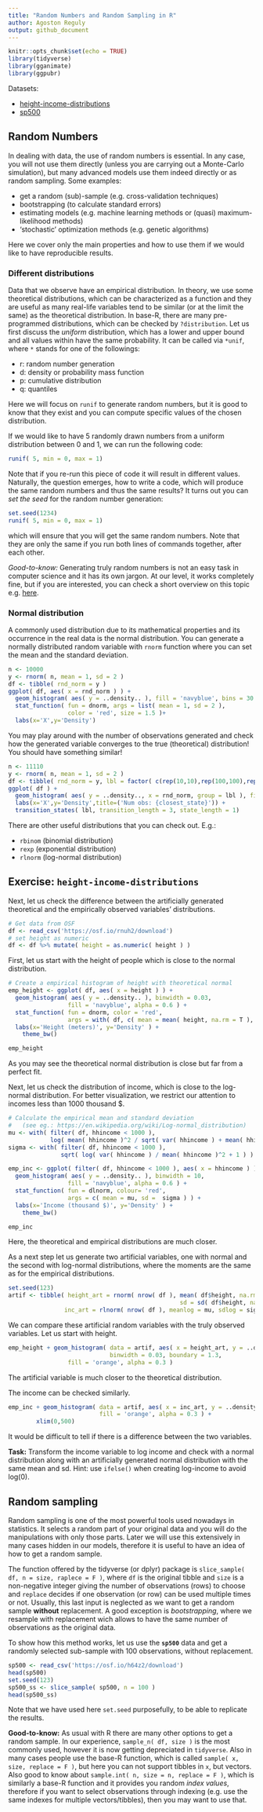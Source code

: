 ```yaml
---
title: "Random Numbers and Random Sampling in R"
author: Agoston Reguly
output: github_document
---
```


```r
knitr::opts_chunk$set(echo = TRUE)
library(tidyverse)
library(gganimate)
library(ggpubr)
```

Datasets: 

 - [height-income-distributions](https://gabors-data-analysis.com/datasets/#height-income-distributions)
 - [sp500](https://gabors-data-analysis.com/datasets/#sp500)

## Random Numbers

In dealing with data, the use of random numbers is essential. In any case, you will not use them directly (unless you are carrying out a Monte-Carlo simulation), but many advanced models use them indeed directly or as random sampling. Some examples:

-   get a random (sub)-sample (e.g. cross-validation techniques)
-   bootstrapping (to calculate standard errors)
-   estimating models (e.g. machine learning methods or (quasi) maximum-likelihood methods)
-   'stochastic' optimization methods (e.g. genetic algorithms)

Here we cover only the main properties and how to use them if we would like to have reproducible results.

### Different distributions

Data that we observe have an empirical distribution. In theory, we use some theoretical distributions, which can be characterized as a function and they are useful as many real-life variables tend to be similar (or at the limit the same) as the theoretical distribution. In base-R, there are many pre-programmed distributions, which can be checked by `?distribution`. Let us first discuss the *uniform* distribution, which has a lower and upper bound and all values within have the same probability. It can be called via `*unif`, where `*` stands for one of the followings:

-   r: random number generation
-   d: density or probability mass function
-   p: cumulative distribution
-   q: quantiles

Here we will focus on `runif` to generate random numbers, but it is good to know that they exist and you can compute specific values of the chosen distribution.

If we would like to have 5 randomly drawn numbers from a uniform distribution between 0 and 1, we can run the following code:

```r

runif( 5, min = 0, max = 1)

```

Note that if you re-run this piece of code it will result in different values. Naturally, the question emerges, how to write a code, which will produce the same random numbers and thus the same results? It turns out you can *set the seed* for the random number generation:

```r
set.seed(1234)
runif( 5, min = 0, max = 1)
```

which will ensure that you will get the same random numbers. Note that they are only the same if you run both lines of commands together, after each other.

*Good-to-know:* Generating truly random numbers is not an easy task in computer science and it has its own jargon. At our level, it works completely fine, but if you are interested, you can check a short overview on this topic e.g. [here](https://thecodeboss.dev/2017/05/why-random-numbers-are-impossible-in-software/).

### Normal distribution

A commonly used distribution due to its mathematical properties and its occurrence in the real data is the normal distribution. You can generate a normally distributed random variable with `rnorm` function where you can set the mean and the standard deviation.

```r

n <- 10000
y <- rnorm( n, mean = 1, sd = 2 )
df <- tibble( rnd_norm = y )
ggplot( df, aes( x = rnd_norm ) ) +
  geom_histogram( aes( y = ..density.. ), fill = 'navyblue', bins = 30 ) +
  stat_function( fun = dnorm, args = list( mean = 1, sd = 2 ),
                 color = 'red', size = 1.5 )+
  labs(x='X',y='Density')

```

You may play around with the number of observations generated and check how the generated variable converges to the true (theoretical) distribution! You should have something similar!

```r

n <- 11110
y <- rnorm( n, mean = 1, sd = 2 )
df <- tibble( rnd_norm = y, lbl = factor( c(rep(10,10),rep(100,100),rep(1000,1000),rep(10000,10000) ) ) )
ggplot( df ) +
  geom_histogram( aes( y = ..density.., x = rnd_norm, group = lbl ), fill = 'navyblue', bins = 30 ) +
  labs(x='X',y='Density',title=('Num obs: {closest_state}')) +
  transition_states( lbl, transition_length = 3, state_length = 1)


```


There are other useful distributions that you can check out. E.g.:

  - `rbinom` (binomial distribution)
  - `rexp` (exponential distribution)
  - `rlnorm` (log-normal distribution)

## Exercise: `height-income-distributions`

Next, let us check the difference between the artificially generated theoretical and the empirically observed variables' distributions.

```r
# Get data from OSF
df <- read_csv('https://osf.io/rnuh2/download')
# set height as numeric
df <- df %>% mutate( height = as.numeric( height ) )


```

First, let us start with the height of people which is close to the normal distribution.

```r

# Create a empirical histogram of height with theoretical normal
emp_height <- ggplot( df, aes( x = height ) ) +
  geom_histogram( aes( y = ..density.. ), binwidth = 0.03, 
                 fill = 'navyblue', alpha = 0.6 ) +
  stat_function( fun = dnorm, color = 'red',  
                 args = with( df, c( mean = mean( height, na.rm = T ), sd = sd( height, na.rm = T ) ) ) ) + 
  labs(x='Height (meters)', y='Density' ) +
    theme_bw()

emp_height

```

As you may see the theoretical normal distribution is close but far from a perfect fit.

Next, let us check the distribution of income, which is close to the log-normal distribution. For better visualization, we restrict our attention to incomes less than 1000 thousand $.

```r
# Calculate the empirical mean and standard deviation 
#   (see eg.: https://en.wikipedia.org/wiki/Log-normal_distribution)
mu <- with( filter( df, hhincome < 1000 ), 
            log( mean( hhincome )^2 / sqrt( var( hhincome ) + mean( hhincome )^2 ) ) )
sigma <- with( filter( df, hhincome < 1000 ),
               sqrt( log( var( hhincome ) / mean( hhincome )^2 + 1 ) ) )

emp_inc <- ggplot( filter( df, hhincome < 1000 ), aes( x = hhincome ) ) +
  geom_histogram( aes( y = ..density.. ), binwidth = 10,
                 fill = 'navyblue', alpha = 0.6 ) +
  stat_function( fun = dlnorm, colour= 'red',  
                 args = c( mean = mu, sd =  sigma ) ) + 
  labs(x='Income (thousand $)', y='Density' ) +
    theme_bw()

emp_inc


```

Here, the theoretical and empirical distributions are much closer.

As a next step let us generate two artificial variables, one with normal and the second with log-normal distributions, where the moments are the same as for the empirical distributions.

```r
set.seed(123)
artif <- tibble( height_art = rnorm( nrow( df ), mean( df$height, na.rm = T ), 
                                                 sd = sd( df$height, na.rm = T ) ),
                inc_art = rlnorm( nrow( df ), meanlog = mu, sdlog = sigma ) )

```

We can compare these artificial random variables with the truly observed variables. Let us start with height.

```r

emp_height + geom_histogram( data = artif, aes( x = height_art, y = ..density.. ), 
                             binwidth = 0.03, boundary = 1.3, 
                 fill = 'orange', alpha = 0.3 )

```

The artificial variable is much closer to the theoretical distribution.

The income can be checked similarly.

```r
emp_inc + geom_histogram( data = artif, aes( x = inc_art, y = ..density.. ), binwidth = 10,
                          fill = 'orange', alpha = 0.3 ) +
        xlim(0,500)

```

It would be difficult to tell if there is a difference between the two variables.

**Task:** Transform the income variable to log income and check with a normal distribution along with an artificially generated normal distribution with the same mean and sd. Hint: use `ifelse()` when creating log-income to avoid log(0).

## Random sampling

Random sampling is one of the most powerful tools used nowadays in statistics. It selects a random part of your original data and you will do the manipulations with only those parts. Later we will use this extensively in many cases hidden in our models, therefore it is useful to have an idea of how to get a random sample.

The function offered by the tidyverse (or dplyr) package is `slice_sample( df, n = size, raplece = F )`, where `df` is the original tibble and `size` is a non-negative integer giving the number of observations (rows) to choose and `replace` decides if one observation (or row) can be used multiple times or not. Usually, this last input is neglected as we want to get a random sample **without** replacement. A good exception is *bootstrapping*, where we resample with replacement wich allows to have the same number of observations as the original data.

To show how this method works, let us use the **`sp500`** data and get a randomly selected sub-sample with 100 observations, without replacement.

```r

sp500 <- read_csv('https://osf.io/h64z2/download')
head(sp500)
set.seed(123)
sp500_ss <- slice_sample( sp500, n = 100 )
head(sp500_ss)

```

Note that we have used here `set.seed` purposefully, to be able to replicate the results.

**Good-to-know:** As usual with R there are many other options to get a random sample. In our experience, `sample_n( df, size )` is the most commonly used, however it is now getting depreciated in `tidyverse`. Also in many cases people use the base-R function, which is called `sample( x, size, replace = F )`, but here you can not support tibbles in `x`, but vectors. Also good to know about `sample.int( n, size = n, replace = F )`, which is similarly a base-R function and it provides you random *index values*, therefore if you want to select observations through indexing (e.g. use the same indexes for multiple vectors/tibbles), then you may want to use that. 



